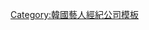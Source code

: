 {{Navbox
|name   = Madin Entertainment
|title  = Madin Entertainment
|titlestyle = background-color:#8BBFF5
|groupstyle = background-color:#8BBFF5
|belowstyle = background-color:#ADC9E8
|listclass = hlist


|group1 = 旗下藝人
|list1  =
*[[申秀晶]]
*[[李慧仁 (演員)|李慧仁]]
|group2 = 旗下脫離的藝人
|list2  =
*[[朱相昱]]
*[[張泰成]]
*[[印喬鎮]]
*[[車秀妍]]
*[[劉麗雅]]
*[[羅賢珠]]
*[[全秀卿]]
*[[崔鎮鎬]]
*[[尹知原]]
*[[申譞洙]]
*[[李姃垠]]
*[[許在浩]]
}}
<noinclude>
[[Category:韓國藝人經紀公司模板]]
</noinclude>